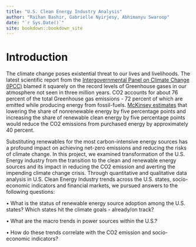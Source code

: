 ```yaml
--- 
title: "U.S. Clean Energy Industry Analysis"
author: "Raihan Bashir, Gabrielle Nyirjesy, Abhimanyu Swaroop"
date: "`r Sys.Date()`"
site: bookdown::bookdown_site
---
```


# Introduction

The climate change poses existential threat to our lives and livelihoods. The latest scientific report from the [Intergovernmental Panel on Climate Change (IPCC)](https://www.ipcc.ch/reports/) blamed it squarely on the record levels of Greenhouse gases in our atmosphere not seen in three million years. CO2 accounts for about 76 percent of the total Greenhouse gas emissions - 72 percent of which are emitted while producing energy from fossil-fuels. [McKinsey estimates](https://www.mckinsey.com/industries/electric-power-and-natural-gas/our-insights/managing-water-and-climate-risk-with-renewable-energy) that lowering the share of nonrenewable energy by five percentage points and increasing the share of renewable clean energy by five percentage points would reduce the CO2 emissions from purchased energy by approximately 40 percent.  

Substituting renewables for the most carbon-intensive energy sources has a profound impact on achieving net-zero emissions and reducing the risks of climate change. In this project, we examined transformation of the U.S. Energy industry from the transition to the clean and renewable energy sources and its impact in reducing the CO2 emission and averting the impending climate change crisis. Through quantitative and qualitative data analysis in U.S. Clean Energy Industry trends across the U.S. states, socio-economic indicators and financial markets, we pursued answers to the following questions:

•	What is the status of renewable energy source adoption among the U.S. states? Which states hit the climate goals - already/on track? 


•	What are the macro trends in power sources within the U.S.?


•	How do these trends correlate with the CO2 emission and socio-economic indicators? 
